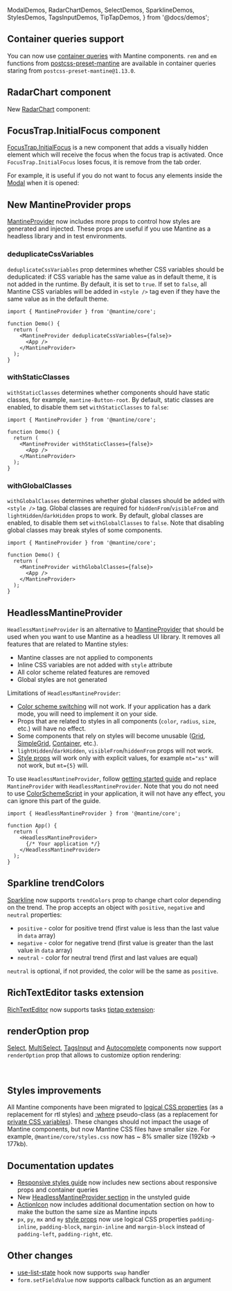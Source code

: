   ModalDemos,
  RadarChartDemos,
  SelectDemos,
  SparklineDemos,
  StylesDemos,
  TagsInputDemos,
  TipTapDemos,
} from '@docs/demos';


## Container queries support

You can now use [container queries](https://developer.mozilla.org/en-US/docs/Web/CSS/CSS_container_queries)
with Mantine components. `rem` and `em` functions from [postcss-preset-mantine](/styles/postcss-preset/#remem-functions)
are available in container queries staring from `postcss-preset-mantine@1.13.0`.

<Demo data={StylesDemos.containers} />

## RadarChart component

New [RadarChart](/charts/radar-chart/) component:

<Demo data={RadarChartDemos.multiple} />

## FocusTrap.InitialFocus component

[FocusTrap.InitialFocus](/core/focus-trap) is a new component that adds a visually hidden
element which will receive the focus when the focus trap is activated.
Once `FocusTrap.InitialFocus` loses focus, it is remove from the tab order.

For example, it is useful if you do not want to focus any elements inside the [Modal](/core/modal) when it is opened:

<Demo data={ModalDemos.initialFocusTrap} />

## New MantineProvider props

[MantineProvider](/theming/mantine-provider) now includes more props to control how styles
are generated and injected. These props are useful if you use Mantine as a headless library
and in test environments.

### deduplicateCssVariables

`deduplicateCssVariables` prop determines whether CSS variables should be deduplicated: if CSS variable has the same value as in default theme, it is not added in the runtime.
By default, it is set to `true`. If set to `false`, all Mantine CSS variables will be added in `<style />` tag
even if they have the same value as in the default theme.

```tsx
import { MantineProvider } from '@mantine/core';

function Demo() {
  return (
    <MantineProvider deduplicateCssVariables={false}>
      <App />
    </MantineProvider>
  );
}
```

### withStaticClasses

`withStaticClasses` determines whether components should have static classes, for example, `mantine-Button-root`.
By default, static classes are enabled, to disable them set `withStaticClasses` to `false`:

```tsx
import { MantineProvider } from '@mantine/core';

function Demo() {
  return (
    <MantineProvider withStaticClasses={false}>
      <App />
    </MantineProvider>
  );
}
```

### withGlobalClasses

`withGlobalClasses` determines whether global classes should be added with `<style />` tag.
Global classes are required for `hiddenFrom`/`visibleFrom` and `lightHidden`/`darkHidden` props to work.
By default, global classes are enabled, to disable them set `withGlobalClasses` to `false`. Note that
disabling global classes may break styles of some components.

```tsx
import { MantineProvider } from '@mantine/core';

function Demo() {
  return (
    <MantineProvider withGlobalClasses={false}>
      <App />
    </MantineProvider>
  );
}
```

## HeadlessMantineProvider

`HeadlessMantineProvider` is an alternative to [MantineProvider](/theming/mantine-provider)
that should be used when you want to use Mantine as a headless UI library. It removes all
features that are related to Mantine styles:

- Mantine classes are not applied to components
- Inline CSS variables are not added with `style` attribute
- All color scheme related features are removed
- Global styles are not generated

Limitations of `HeadlessMantineProvider`:

- [Color scheme switching](/theming/color-schemes/) will not work. If your application has a dark mode, you will need to implement it on your side.
- Props that are related to styles in all components (`color`, `radius`, `size`, etc.) will have no effect.
- Some components that rely on styles will become unusable ([Grid](/core/grid), [SimpleGrid](/core/simple-grid), [Container](/core/container), etc.).
- `lightHidden`/`darkHidden`, `visibleFrom`/`hiddenFrom` props will not work.
- [Style props](/styles/style-props/) will work only with explicit values, for example `mt="xs"` will not work, but `mt={5}` will.

To use `HeadlessMantineProvider`, follow [getting started guide](/getting-started/) and replace `MantineProvider` with `HeadlessMantineProvider`.
Note that you do not need to use [ColorSchemeScript](/theming/color-schemes/#colorschemescript) in your application, it will not have any effect,
you can ignore this part of the guide.

```tsx
import { HeadlessMantineProvider } from '@mantine/core';

function App() {
  return (
    <HeadlessMantineProvider>
      {/* Your application */}
    </HeadlessMantineProvider>
  );
}
```

## Sparkline trendColors

[Sparkline](/charts/sparkline/) now supports `trendColors` prop to change chart color depending on the trend.
The prop accepts an object with `positive`, `negative` and `neutral` properties:

- `positive` - color for positive trend (first value is less than the last value in `data` array)
- `negative` - color for negative trend (first value is greater than the last value in `data` array)
- `neutral` - color for neutral trend (first and last values are equal)

`neutral` is optional, if not provided, the color will be the same as `positive`.

<Demo data={SparklineDemos.trendColors} />

## RichTextEditor tasks extension

[RichTextEditor](/x/tiptap/#tasks) now supports tasks [tiptap extension](https://tiptap.dev/docs/editor/api/nodes/task-list):

<Demo data={TipTapDemos.tasks} />

## renderOption prop

[Select](/core/select), [MultiSelect](/core/multi-select), [TagsInput](/inputs/tags-input) and [Autocomplete](/inputs/autocomplete)
components now support `renderOption` prop that allows to customize option rendering:

<Demo data={SelectDemos.renderOption} />

<br />

<Demo data={TagsInputDemos.renderOption} />

## Styles improvements

All Mantine components have been migrated to [logical CSS properties](https://developer.mozilla.org/en-US/docs/Web/CSS/CSS_logical_properties_and_values)
(as a replacement for rtl styles) and [:where](https://developer.mozilla.org/en-US/docs/Web/CSS/:where) pseudo-class
(as a replacement for [private CSS variables](https://help.mantine.dev/q/private-css-variables)). These changes
should not impact the usage of Mantine components, but now Mantine CSS files have smaller size. For example,
`@mantine/core/styles.css` now has ~ 8% smaller size (192kb -> 177kb).

## Documentation updates

- [Responsive styles guide](/styles/responsive) now includes new sections about responsive props and container queries
- New [HeadlessMantineProvider section](/styles/unstyled/#headlessmantineprovider) in the unstyled guide
- [ActionIcon](/core/action-icon/) now includes additional documentation section on how to make the button the same size as Mantine inputs
- `px`, `py`, `mx` and `my` [style props](/styles/style-props/) now use logical CSS properties `padding-inline`, `padding-block`, `margin-inline` and `margin-block` instead of `padding-left`, `padding-right`, etc.

## Other changes

- [use-list-state](/hooks/use-list-state/) hook now supports `swap` handler
- `form.setFieldValue` now supports callback function as an argument
